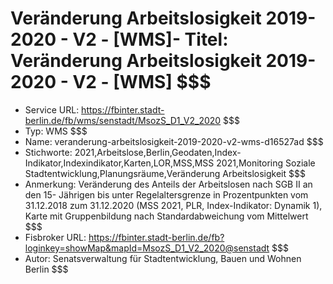 # Veränderung Arbeitslosigkeit 2019-2020 - V2 - [WMS]- Titel: Veränderung Arbeitslosigkeit 2019-2020 - V2 - [WMS] $$$
- Service URL: https://fbinter.stadt-berlin.de/fb/wms/senstadt/MsozS_D1_V2_2020 $$$
- Typ: WMS $$$
- Name: veranderung-arbeitslosigkeit-2019-2020-v2-wms-d16527ad $$$
- Stichworte: 2021,Arbeitslose,Berlin,Geodaten,Index-Indikator,Indexindikator,Karten,LOR,MSS,MSS 2021,Monitoring Soziale Stadtentwicklung,Planungsräume,Veränderung Arbeitslosigkeit $$$
- Anmerkung: Veränderung des Anteils der Arbeitslosen nach SGB II an den 15- Jährigen bis unter Regelaltersgrenze in Prozentpunkten vom 31.12.2018 zum 31.12.2020 (MSS 2021, PLR, Index-Indikator: Dynamik 1), Karte mit Gruppenbildung nach Standardabweichung vom Mittelwert $$$
- Fisbroker URL: https://fbinter.stadt-berlin.de/fb?loginkey=showMap&mapId=MsozS_D1_V2_2020@senstadt $$$
- Autor: Senatsverwaltung für Stadtentwicklung, Bauen und Wohnen Berlin $$$
